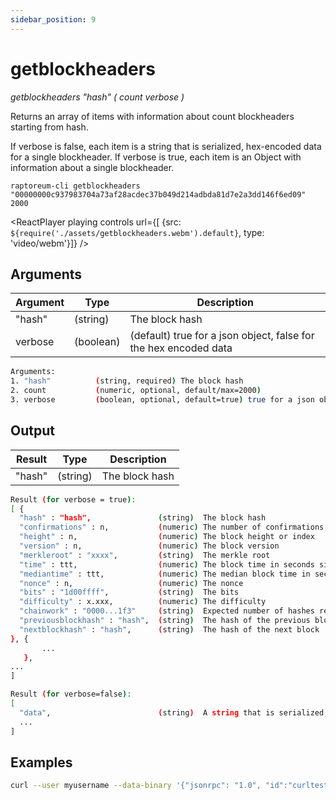 ```yaml
---
sidebar_position: 9
---
```


# getblockheaders

*getblockheaders "hash" ( count verbose )*

Returns an array of items with information about count blockheaders starting from hash.

If verbose is false, each item is a string that is serialized, hex-encoded data for a single blockheader.
If verbose is true, each item is an Object with information about a single blockheader.

`raptoreum-cli getblockheaders "00000000c937983704a73af28acdec37b049d214adbda81d7e2a3dd146f6ed09" 2000`

<ReactPlayer playing controls url={[
    {src: `${require('./assets/getblockheaders.webm').default}`, type: 'video/webm'}]} />


## Arguments

| Argument | Type | Description |
|--|--|--|
| "hash" | (string) | The block hash |
| verbose | (boolean) | (default) true for a json object, false for the hex encoded data |

```bash
Arguments:
1. "hash"          (string, required) The block hash
2. count           (numeric, optional, default/max=2000)
3. verbose         (boolean, optional, default=true) true for a json object, false for the hex encoded data
```

## Output

| Result | Type | Description |
|--|--|--|
| "hash" | (string) | The block hash |

```bash
Result (for verbose = true):
[ {
  "hash" : "hash",               (string)  The block hash
  "confirmations" : n,           (numeric) The number of confirmations, or -1 if the block is not on the main chain
  "height" : n,                  (numeric) The block height or index
  "version" : n,                 (numeric) The block version
  "merkleroot" : "xxxx",         (string)  The merkle root
  "time" : ttt,                  (numeric) The block time in seconds since epoch (Jan 1 1970 GMT)
  "mediantime" : ttt,            (numeric) The median block time in seconds since epoch (Jan 1 1970 GMT)
  "nonce" : n,                   (numeric) The nonce
  "bits" : "1d00ffff",           (string)  The bits
  "difficulty" : x.xxx,          (numeric) The difficulty
  "chainwork" : "0000...1f3"     (string)  Expected number of hashes required to produce the current chain (in hex)
  "previousblockhash" : "hash",  (string)  The hash of the previous block
  "nextblockhash" : "hash",      (string)  The hash of the next block
}, {
       ...
   },
...
]

Result (for verbose=false):
[
  "data",                        (string)  A string that is serialized, hex-encoded data for block header.
  ...
]
```


## Examples

```bash
curl --user myusername --data-binary '{"jsonrpc": "1.0", "id":"curltest", "method": "getblockheaders", "params": ["00000000c937983704a73af28acdec37b049d214adbda81d7e2a3dd146f6ed09" 2000] }' -H 'content-type: text/plain;' http://127.0.0.1:9998/
```
